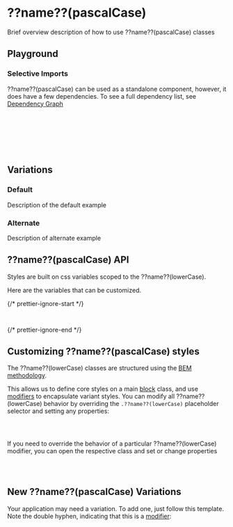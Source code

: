 

<Meta of={??name??(pascalCase)Stories} />

# ??name??(pascalCase)

Brief overview description of how to use ??name??(pascalCase) classes

## Playground

<Canvas of={??name??(pascalCase)Stories.Default} />
<Controls of={??name??(pascalCase)Stories.Default} />

### Selective Imports

??name??(pascalCase) can be used as a standalone component, however, it does have a few dependencies. To see a full dependency list, see [Dependency Graph](?path=/docs/overview-selective-imports--docs#dependencies)

```css
/* Depends on */
@import '@rolemodel/optics/dist/css/core/tokens';
@import '@rolemodel/optics/dist/css/core/base';

/* Component */
@import '@rolemodel/optics/dist/css/components/??name??(lowerCase)';
```

## Variations

### Default

Description of the default example

<Canvas of={??name??(pascalCase)Stories.Default} />

### Alternate

Description of alternate example

<Canvas of={??name??(pascalCase)Stories.Alternate} />

## ??name??(pascalCase) API

Styles are built on css variables scoped to the ??name??(lowerCase).

Here are the variables that can be customized.

{/* prettier-ignore-start */}
```css
--_op-
```
{/* prettier-ignore-end */}

## Customizing ??name??(pascalCase) styles

<div
  dangerouslySetInnerHTML={{
    __html: createAlert({
      title: 'Important!',
      description: 'These patterns represent how to customize the style of the ??name??(lowerCase) for your project.',
    }).outerHTML,
  }}
></div>

The ??name??(lowerCase) classes are structured using the [BEM methodology](https://getbem.com/naming).

This allows us to define core styles on a main [block](https://getbem.com/naming/#block) class, and use [modifiers](https://getbem.com/naming/#modifier) to encapsulate variant styles. You can modify all ??name??(lowerCase) behavior by overriding the `.??name??(lowerCase)` placeholder selector and setting any properties:

```css
.??name??(lowerCase) {
}
```

If you need to override the behavior of a particular ??name??(lowerCase) modifier, you can open the respective class and set or change properties

```css
.??name??(lowerCase)--modifier {
}
```

## New ??name??(pascalCase) Variations

<div
  dangerouslySetInnerHTML={{
    __html: createAlert({
      title: 'Important!',
      description: 'These patterns represent how to create new variations of the ??name??(pascalCase) for your project.',
    }).outerHTML,
  }}
></div>

Your application may need a variation. To add one, just follow this template. Note the double hyphen, indicating that this is a [modifier](https://getbem.com/naming/#modifier):

```css
.??name??(lowerCase)--{name} {
  @extend %??name??(lowerCase)-global;
}
```
